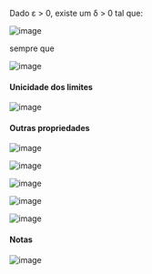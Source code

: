 






Dado ε \> 0, existe um δ \> 0 tal que:

![image](/image/image_262.png)

sempre que

![image](/image/image_263.png)








#### Unicidade dos limites

![image](/image/image_264.png)








#### Outras propriedades

![image](/image/image_265.png)

![image](/image/image_266.png)

![image](/image/image_267.png)

![image](/image/image_268.png)

![image](/image/image_269.png)








#### Notas

![image](/image/image_270.png)


